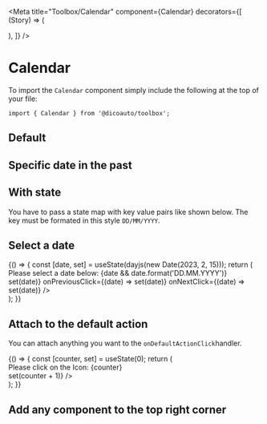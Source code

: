 
<Meta
  title="Toolbox/Calendar"
  component={Calendar}
  decorators={[
    (Story) => (
      <div className="bg-toolbox-neutral-50 h-auto flex flex-col justify-center">
        <div className="w-full md:w-1/2 mx-auto my-4">
          <Story />
        </div>
      </div>
    ),
  ]}
/>

# Calendar

To import the `Calendar` component simply include the following at the top of your file:

```
import { Calendar } from '@dicoauto/toolbox';
```

## Default

<Canvas>
  <Story
    name="Default"
    parameters={{
      chromatic: {
        disableSnapshot: true /** This snapshot changes every day */,
      },
    }}
  >
    <Calendar />
  </Story>
</Canvas>

## Specific date in the past

<Canvas>
  <Story name="Specific date in the past">
    <Calendar date={dayjs(new Date(2021, 7, 11))} />
  </Story>
</Canvas>

## With state

You have to pass a state map with key value pairs like shown below. The key must be formated in this style
`DD/MM/YYYY`.

<Canvas>
  <Story name="With state">
    <Calendar
      date={dayjs(new Date(2021, 5, 14))}
      state={{
        '14/06/2021': 'bg-toolbox-feedback-orange',
        '19/06/2021': 'bg-toolbox-feedback-orange',
        '21/06/2021': 'bg-toolbox-feedback-red',
      }}
    />
  </Story>
</Canvas>

## Select a date

<Canvas>
  <Story name="Select a date">
    {() => {
      const [date, set] = useState(dayjs(new Date(2023, 2, 15)));
      return (
        <div className="flex flex-col space-y-4 p-4">
          <div>Please select a date below: {date && date.format('DD.MM.YYYY')}</div>
          <Calendar
            date={date}
            onSelect={(date) => set(date)}
            onPreviousClick={(date) => set(date)}
            onNextClick={(date) => set(date)}
          />
        </div>
      );
    }}
  </Story>
</Canvas>

## Attach to the default action

You can attach anything you want to the `onDefaultActionClick`handler.

<Canvas>
  <Story name="Attach to the default action">
    {() => {
      const [counter, set] = useState(0);
      return (
        <div className="flex flex-col space-y-4 p-4">
          <div>Please click on the Icon: {counter}</div>
          <Calendar onDefaultActionClick={() => set(counter + 1)} />
        </div>
      );
    }}
  </Story>
</Canvas>

## Add any component to the top right corner

<Canvas>
  <Story name="Add any component to the top right corner">
    <Calendar date={dayjs(new Date(2021, 7, 11))}>
      <Icon icon="alarm-clock" />
      <Icon icon="wifi" />
      <Avatar
        link="https://i.pravatar.cc/150?u=044589"
        alt="Emma"
        size="m"
      />
    </Calendar>
  </Story>
</Canvas>
